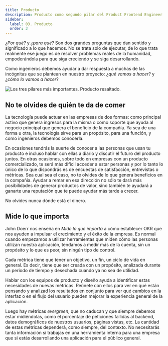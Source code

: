 ```yaml
---
title: Producto
description: Producto como segundo pilar del Product Frontend Engineer
sidebar:
  label: 03. Producto
  order: 3
---
```


_¿Por qué?_ y _¿para qué?_ Son dos grandes preguntas que dan sentido y significado a lo que hacemos. No se trata solo de ejecutar, de lo que trata realmente ese juego es de resolver problemas reales de la humanidad, empoderándola para que siga creciendo y se siga desarrollando.

Como ingenieros debemos ayudar a dar respuesta a muchas de las incógnitas que se plantean en nuestro proyecto: ¿_qué vamos a hacer_? y ¿_cómo lo vamos a hacer_?

<Image src={ProductPillar} alt="Los tres pilares más importantes. Producto resaltado." />

## No te olvides de quién te da de comer

La tecnología puede actuar en las empresas de dos formas: como principal activo que genera ingresos para la misma o como soporte que ayuda al negocio principal que genera el beneficio de la compañía. Ya sea de una forma u otra, la tecnología sirve para un propósito, para una función, y como ingenieros debemos conocerla.

En ocasiones tendrás la suerte de conocer a las personas que usan tu producto e incluso hablar con ellas a diario y discutir el futuro del producto juntos. En otras ocasiones, sobre todo en empresas con un producto comercializado, te será más difícil acceder a estar personas y por lo tanto lo único de lo que dispondrás es de encuestas de satisfacción, entrevistas o métricas. Sea cual sea el caso, no te olvides de lo que genera beneficios en la compañía. Ayudar a remar en esa dirección no sólo te dará más posibilidades de generar productos de valor, sino también te ayudará a ganarte una reputación que te puede ayudar más tarde a crecer.

No olvides nunca dónde está el dinero.

## Mide lo que importa

John Doerr nos enseña en _Mide lo que importa_ a cómo establecer OKR que nos ayuden a impulsar el crecimiento y el éxito de la empresa. Es normal cuando empezamos a utilizar herramientas que miden cómo las personas utilizan nuestra aplicación, tendamos a medir más de la cuenta, sin un propósito y lo que es peor, sin ningún tipo de control.

Cada métrica tiene que tener un objetivo, un fin, un ciclo de vida en general. Es decir, tiene que ser creada con un propósito, analizada durante un periodo de tiempo y desechada cuando ya no sea de utilidad.

Hablar con los equipos de producto y diseño ayuda a identificar estas necesidades de nuevas métricas. Reúnete con ellos para ver en qué están pensando y analizad los resultados en conjunto para ver qué cambios en la interfaz o en el flujo del usuario pueden mejorar la experiencia general de la aplicación.

Luego hay métricas _evergreen_, que no caducan y que siempre debemos estar midiéndolas, como el porcentaje de peticiones fallidas al backend, datos demográficos de nuestros usuarios, páginas vistas, etc. La cantidad de estas métricas dependerá, como siempre, del contexto. No necesitarás tanta información si trabajas en una herramienta interna para una empresa que si estás desarrollando una aplicación para el público general.
